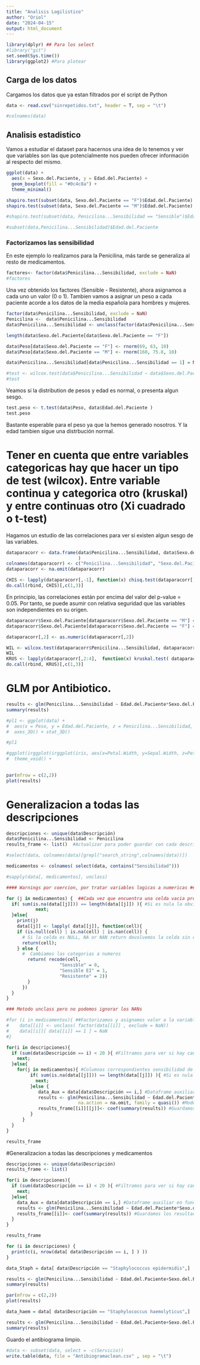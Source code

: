```yaml
---
title: "Analisis Logilistico"
author: "Oriol"
date: "2024-04-15"
output: html_document
---
```


```r
library(dplyr) ## Para los select
#library("git")
set.seed(Sys.time())
library(ggplot2) #Para plotear
```

## Carga de los datos 

Cargamos los datos que ya estan filtrados por el script de Python

```r
data <- read.csv("sinrepetidos.txt", header = T, sep = "\t")

#colnames(data)
```

## Analisis estadistico 

Vamos a estudiar el dataset para hacernos una idea de lo tenemos y ver que variables son las que potencialmente nos pueden ofrecer información al respecto del mismo.

```r
ggplot(data) +
  aes(x = Sexo.del.Paciente, y = Edad.del.Paciente) +
  geom_boxplot(fill = "#0c4c8a") +
  theme_minimal()
```

```r
shapiro.test(subset(data, Sexo.del.Paciente == "F")$Edad.del.Paciente)
shapiro.test(subset(data, Sexo.del.Paciente == "M")$Edad.del.Paciente)
```

```r
#shapiro.test(subset(data, Penicilina...Sensibilidad == "Sensible")$Edad.del.Paciente)

#subset(data,Penicilina...Sensibilidad)$Edad.del.Paciente
```

### Factorizamos las sensibilidad

En este ejemplo lo realizamos para la Penicilina, más tarde se generaliza al resto de medicamentos.


```r
factores<- factor(data$Penicilina...Sensibilidad, exclude = NaN)
#factores
```

Una vez obtenido los factores (Sensible - Resistente), ahora asignamos a cada uno un valor (0 o 1). Tambien vamos a asignar un peso a cada paciente acorde a los datos de la media española para hombres y mujeres.

```r
factor(data$Penicilina...Sensibilidad, exclude = NaN)
Penicilina <-  data$Penicilina...Sensibilidad
data$Penicilina...Sensibilidad <- unclass(factor(data$Penicilina...Sensibilidad, exclude = NaN))

length(data$Sexo.del.Paciente[data$Sexo.del.Paciente == "F"])

data$Peso[data$Sexo.del.Paciente == "F"] <- rnorm(69, 63, 10)
data$Peso[data$Sexo.del.Paciente == "M"] <- rnorm(160, 75.8, 10)

data$Penicilina...Sensibilidad[data$Penicilina...Sensibilidad == 1] = NaN
```


```r
#test <- wilcox.test(data$Penicilina...Sensibilidad ~ data$Sexo.del.Paciente, alternative = "two.sided")
#test
```

Veamos si la distribution de pesos y edad es normal, o presenta algun sesgo.
```r
test.peso <- t.test(data$Peso, data$Edad.del.Paciente )
test.peso
```

Bastante esperable para el peso ya que la hemos generado nosotros. Y la edad tambien sigue una distrbución normal.

# Tener en cuenta que entre variables categoricas hay que hacer un tipo de test (wilcox). Entre variable continua y categorica otro (kruskal) y entre continuas otro (Xi cuadrado o t-test)

Hagamos un estudio de las correlaciones para ver si existen algun sesgo de las variables.

```r
dataparacorr <- data.frame(data$Penicilina...Sensibilidad, data$Sexo.del.Paciente, data$Edad.del.Paciente, data$Peso 
                           )
colnames(dataparacorr) <- c("Penicilina...Sensibilidad", "Sexo.del.Paciente","Edad.del.Paciente", "Peso")
dataparacorr <- na.omit(dataparacorr)

CHIS <- lapply(dataparacorr[,-1], function(x) chisq.test(dataparacorr[,1], x ))
do.call(rbind, CHIS)[,c(1,3)]
```

En principio, las correlaciones están por encima del valor del p-value = 0.05. Por tanto, se puede asumir con relativa seguridad que las variables son independientes en su origen. 

```r
dataparacorr$Sexo.del.Paciente[dataparacorr$Sexo.del.Paciente == "M"] = 0
dataparacorr$Sexo.del.Paciente[dataparacorr$Sexo.del.Paciente == "F"] = 1

dataparacorr[,2] <- as.numeric(dataparacorr[,2])

WIL <- wilcox.test(dataparacorr$Penicilina...Sensibilidad, dataparacorr$Sexo.del.Paciente)
WIL
KRUS <- lapply(dataparacorr[,2:4],  function(x) kruskal.test( dataparacorr$Penicilina...Sensibilidad, x) )
do.call(rbind, KRUS)[,c(1,3)]
```


# GLM por Antibiotico.

```r
results <- glm(Penicilina...Sensibilidad ~ Edad.del.Paciente*Sexo.del.Paciente+Peso, data, na.action = na.omit, family =quasi())
summary(results)
```
```r

#pl1 <- ggplot(data) +
#  aes(x = Peso, y = Edad.del.Paciente, z = Penicilina...Sensibilidad, colour= Sexo.del.Paciente) +
#  axes_3D() + stat_3D() 

#pl1

```


```r

#ggplot(irggplot(irggplot(iris, aes(x=Petal.Width, y=Sepal.Width, z=Petal.Length, color=Species)) + 
#  theme_void() +
  
```



```r
par(mfrow = c(2,2))
plot(results)
```
# Generalizacion a todas las descripciones

```r
descripciones <- unique(data$Descripción)
data$Penicilina...Sensibilidad <- Penicilina
results_frame <- list()  #Actualizar para poder guardar con cada descripcion un lista de dataframes de medicamentos

#select(data, colnames(data)[grepl("search_string",colnames(data))]) 

medicamentos <- colnames( select(data, contains("Sensibilidad")))

#sapply(data[, medicamentos], unclass)
```

```r

#### Warnings por coercion, por tratar variables logicas a numericas ####

for (j in medicamentos) {  ##Cada vez que encuentra una celda vacia problemas
  if( sum(is.na(data[[j]])) == length(data[[j]]) ){ #Si es nula la obviamos del analisis
           next;
  }else{
    print(j)
    data[[j]] <- lapply( data[[j]], function(cell){
    if (is.null(cell) | is.na(cell) | is.nan(cell)) {
      # Si la celda es NULL, NA or NAN return devolvemos la celda sin cambiar el valor
      return(cell);
    } else {
      #  Cambiamos las categorias a numeros
        return( recode(cell,
                    "Sensible" = 0,
                    "Sensible EI" = 1,
                    "Resistente" = 2))
        }
      })
  }
}
```

```r
### Metodo unclass pero no podemos ignorar los NANs

#for (i in medicamentos){ ##Factorizamos y asignamos valor a la variable categorica    unclass(data$i)
#    data[[i]] <- unclass( factor(data[[i]] , exclude = NaN))
#    data[[i]][ data[[i]] == 1 ] = NaN
#}
```


```r
for(i in descripciones){
  if (sum(data$Descripción == i) < 20 ){ #Filtramos para ver si hay cantidad suficiente de datos para hacer estadistica
    next;
  }else{
    for(j in medicamentos){ #Columnas correspondientes sensibilidad de cada medicamentos
         if( sum(is.na(data[[j]])) == length(data[[j]]) ){ #Si es nula la obviamos del analisis
           next;
         }else {
            data_Aux = data[data$Descripción == i,] #Dataframe auxiliar en funcion del organismo
            results <- glm(Penicilina...Sensibilidad ~ Edad.del.Paciente*Sexo.del.Paciente+Peso, data_Aux, 
                           na.action = na.omit, family = quasi()) #Modelo 
            results_frame[[i]][[j]]<- coef(summary(results)) #Guardamos los resultados en un dataframe
         }
      }
  }
}
```


```r
results_frame
```


#Generalizacion a todas las descripciones y medicamentos

```r
descripciones <- unique(data$Descripción)
results_frame <- list() 

for(i in descripciones){
  if (sum(data$Descripción == i) < 20 ){ #Filtramos para ver si hay cantidad suficiente de datos para hacer estadistica
    next;
  }else{ 
    data_Aux = data[data$Descripción == i,] #Dataframe auxiliar en funcion del organismo
    results <- glm(Penicilina...Sensibilidad ~ Edad.del.Paciente*Sexo.del.Paciente+Peso, data_Aux, na.action = na.omit, family =quasi()) #Modelo 
    results_frame[[i]]<- coef(summary(results)) #Guardamos los resultados en un dataframe
  }
}
```

```r
results_frame
```


```r
for (i in descripciones) {
  print(c(i, nrow(data[ data$Descripción == i, ] ) ))
}
```


```r
data_Staph = data[ data$Descripción == "Staphylococcus epidermidis",]

results <- glm(Penicilina...Sensibilidad ~ Edad.del.Paciente+Sexo.del.Paciente+Peso, data_Staph, na.action = na.omit,family =quasi())
summary(results)

```

```r
par(mfrow = c(2,2))
plot(results)
```

```r
data_haem = data[ data$Descripción == "Staphylococcus haemolyticus",]

results <- glm(Penicilina...Sensibilidad ~ Edad.del.Paciente+Sexo.del.Paciente+Peso+Penicilina...CMI, data_haem, na.action = na.omit,family =quasi())
summary(results)

```


Guardo el antibiograma limpio.
```r
#data <- subset(data, select = -c(Servicio))
write.table(data, file = "Antibiogramaclean.csv" , sep = "\t")
```
